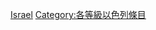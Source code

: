 {{Emptycat}}
{{Articles by Quality|topic=以色列|project=以色列|format=toc}}

[[Category:乙级条目|Israel]]
[[Category:各等級以色列條目‎|Category:各等級以色列條目‎]]